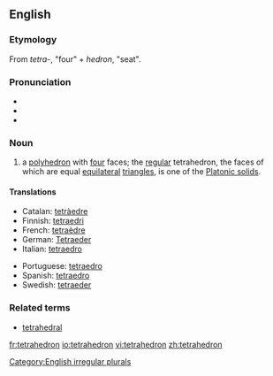 {{wikipedia}}

==English==

===Etymology===
From {{Gr.}} ''tetra-'', "four" + ''hedron'', "seat".

===Pronunciation===
*{{AHD|/tĕtrəhē'drən/}}
*{{IPA|/tɛtrəˈhiːdrən/}}
*{{SAMPA|/tE.tr@."hi.dr@n/}}

===Noun===
{{en-noun|pl2=tetrahedra}}

#{{geometry}} a [[polyhedron]] with [[four]] faces; the [[regular]] tetrahedron, the faces of which are equal [[equilateral]] [[triangle]]s, is one of the [[Platonic solid]]s.

====Translations====
{{top}}
*Catalan: [[tetràedre]] {{m}}
*Finnish: [[tetraedri]]
*French: [[tetraèdre]] {{m}}
*German: [[Tetraeder]] {{n}}
*Italian: [[tetraedro]] {{m}}
{{mid}}
*Portuguese: [[tetraedro]] {{m}}
*Spanish: [[tetraedro]] {{m}}
*Swedish: [[tetraeder]] {{c}}
{{bottom}}

===Related terms===
*[[tetrahedral]]

[[Category:English irregular plurals]]

[[fr:tetrahedron]]
[[io:tetrahedron]]
[[vi:tetrahedron]]
[[zh:tetrahedron]]